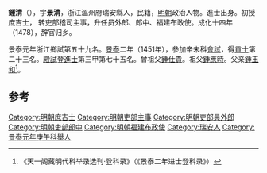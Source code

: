 {{明清人物信息框
| 姓名 = 鍾清
| 原名 =
| 圖片名稱= 
| 圖片大小 =
| 圖片說明 = 
| 最高職務 =福建布政使
| 國家 = 大明 
| 爵位 =
| 籍貫 = 浙江温州府瑞安縣
| 族裔 = 
| 字號 = 
| 諡號 =
| 出生日期 = 永樂十七年
| 出生地點 = <!---浙江温州府瑞安縣--->
| 逝世日期 = 成化二十一年
| 逝世地點 =
| 墓葬 =
| 配偶 = 
| 親屬 = 
| 出身 =
* 景泰二年辛未科同進士出身
| 經歷 =
| 著作 =  
}}
'''鍾清'''（{{bd|1419年||1485年}}），字'''景清'''，浙江溫州府瑞安縣人，民籍，[[明朝|明朝]]政治人物。進士出身。初授庶吉士，
转吏部稽司主事，升任员外郎、郎中、福建布政使。成化十四年（1478），辞官归乡。

景泰元年浙江鄉試第五十九名。[[景泰|景泰]]二年（1451年），參加辛未科[[會試|會試]]，得[[貢士|貢士]]第二十三名。[[殿試|殿試]]登[[進士|進士]]第三甲第七十五名。曾祖父[[鍾仕貴|鍾仕貴]]。祖父[[鍾應時|鍾應時]]。父亲[[鍾玉和|鍾玉和]]<ref>《天一阁藏明代科举录选刊·登科录》（《景泰二年进士登科录》）</ref>。

==参考==
{{reflist}}
{{明朝人物小作品}}
{{景泰二年辛未科殿試金榜}}

[[Category:明朝庶吉士|Category:明朝庶吉士]]
[[Category:明朝吏部主事|Category:明朝吏部主事]]
[[Category:明朝吏部員外郎|Category:明朝吏部員外郎]]
[[Category:明朝吏部郎中|Category:明朝吏部郎中]]
[[Category:明朝福建布政使|Category:明朝福建布政使]]
[[Category:瑞安人|Category:瑞安人]]
[[Category:景泰元年庚午科舉人|Category:景泰元年庚午科舉人]]
